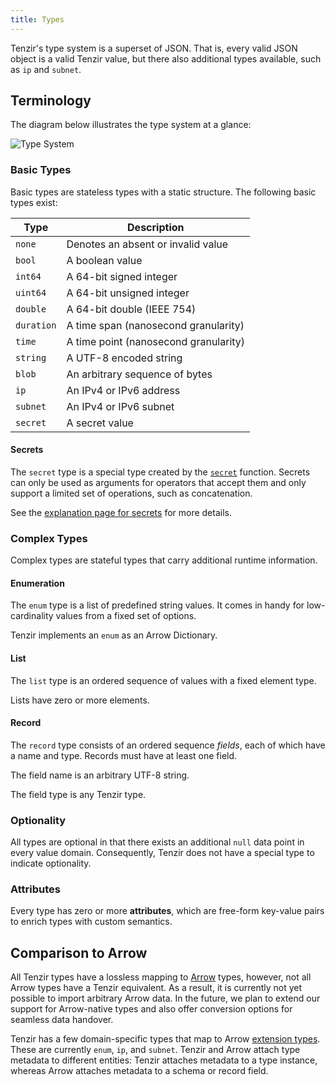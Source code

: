 ```yaml
---
title: Types
---
```


Tenzir's type system is a superset of JSON. That is, every valid JSON object is
a valid Tenzir value, but there also additional types available, such as `ip`
and `subnet`.

## Terminology

The diagram below illustrates the type system at a glance:

![Type System](type-system.svg)

### Basic Types

Basic types are stateless types with a static structure. The following basic
types exist:

| Type       | Description                           |
| ---------- | ------------------------------------- |
| `none`     | Denotes an absent or invalid value    |
| `bool`     | A boolean value                       |
| `int64`    | A 64-bit signed integer               |
| `uint64`   | A 64-bit unsigned integer             |
| `double`   | A 64-bit double (IEEE 754)            |
| `duration` | A time span (nanosecond granularity)  |
| `time`     | A time point (nanosecond granularity) |
| `string`   | A UTF-8 encoded string                |
| `blob`     | An arbitrary sequence of bytes        |
| `ip`       | An IPv4 or IPv6 address               |
| `subnet`   | An IPv4 or IPv6 subnet                |
| `secret`   | A secret value                        |

#### Secrets

The `secret` type is a special type created by the [`secret`](/functions/secret)
function. Secrets can only be used as arguments for operators that accept them
and only support a limited set of operations, such as concatenation.

See the [explanation page for secrets](/explanations/secrets) for more details.

### Complex Types

Complex types are stateful types that carry additional runtime information.

#### Enumeration

The `enum` type is a list of predefined string values. It comes in handy for
low-cardinality values from a fixed set of options.

Tenzir implements an `enum` as an Arrow Dictionary.

#### List

The `list` type is an ordered sequence of values with a fixed element type.

Lists have zero or more elements.

#### Record

The `record` type consists of an ordered sequence _fields_, each of which have a
name and type. Records must have at least one field.

The field name is an arbitrary UTF-8 string.

The field type is any Tenzir type.

### Optionality

All types are optional in that there exists an additional `null` data point in
every value domain. Consequently, Tenzir does not have a special type to
indicate optionality.

### Attributes

Every type has zero or more **attributes**, which are free-form key-value pairs
to enrich types with custom semantics.

## Comparison to Arrow

All Tenzir types have a lossless mapping to [Arrow](http://arrow.apache.org)
types, however, not all Arrow types have a Tenzir equivalent. As a result, it is
currently not yet possible to import arbitrary Arrow data. In the future, we
plan to extend our support for Arrow-native types and also offer conversion
options for seamless data handover.

Tenzir has a few domain-specific types that map to Arrow [extension
types][extension-types]. These are currently `enum`, `ip`, and `subnet`. Tenzir
and Arrow attach type metadata to different entities: Tenzir attaches metadata
to a type instance, whereas Arrow attaches metadata to a schema or record field.

[extension-types]: https://arrow.apache.org/docs/format/Columnar.html#extension-types
